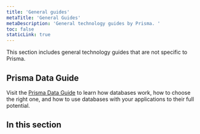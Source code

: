 ```yaml
---
title: 'General guides'
metaTitle: 'General Guides'
metaDescription: 'General technology guides by Prisma. '
toc: false
staticLink: true
---
```


<TopBlock>

This section includes general technology guides that are not specific to Prisma.

</TopBlock>

## Prisma Data Guide

Visit the [Prisma Data Guide](https://www.prisma.io/dataguide) to learn how databases work, how to choose the right one, and how to use databases with your applications to their full potential.

## In this section

<Subsections depth="3" />
